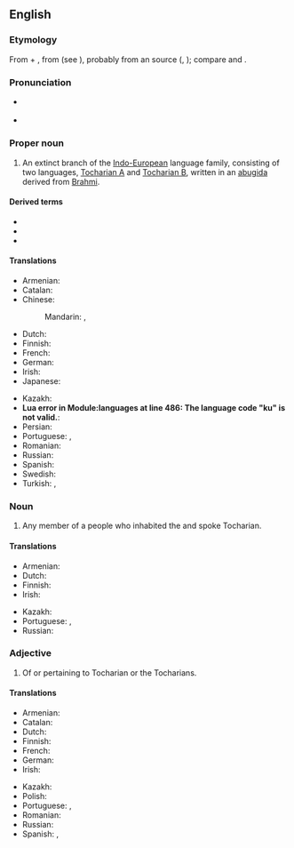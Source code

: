==English==
{{wikipedia|dab=Tocharian}}

===Etymology===
From {{bor|en|la|Tochari}} + {{affix|en|-ian}}, from {{der|en|grc|Τόχαροι|t=Kucheans}} (see {{m|grc|Τόχαρος}}), probably from an {{der|en|iir}} source ({{cog|peo|tr=tuxāri-}}, {{cog|kho|tr=ttahvāra}}); compare {{der|en|sa|तुखार}} and {{der|en|och|tr=tokʷar|月氏|t=Yuezhi}}.

===Pronunciation===
* {{a|RP}} {{IPA|en|/təuˈkɛəɹi.ən/|/təuˈkɑːɹi.ən/}}<!-- generated by [[Template:X2IPA]] -->
* {{a|GA|Mary-marry-merry}} {{IPA|en|/toʊˈkɛɹi.ən/|/toʊˈkɑɹi.ən/}}<!-- generated by [[Template:X2IPA]] -->

===Proper noun===
{{en-proper noun}}

# An extinct branch of the [[Indo-European]] language family, consisting of two languages, [[Tocharian A]] and [[Tocharian B]], written in an [[abugida]] derived from [[Brahmi]].

====Derived terms====
* {{l|en|Proto-Tocharian}}
* {{l|en|Tocharian A}}
* {{l|en|Tocharian B}}

====Translations====
{{trans-top|language}}
* Armenian: {{t+|hy|թոխարերեն}}
* Catalan: {{t|ca|tokhari|m}}
* Chinese:
*: Mandarin: {{t|cmn|吐火罗语}}, {{t|cmn|龟兹语}}
* Dutch: {{t|nl|tochaars}}
* Finnish: {{t+|fi|tokaari}}
* French: {{t+|fr|tokharien|m}}
* German: {{t|de|Tocharisch|n}}
* Irish: {{t|ga|Tocáiris|f}}
* Japanese: {{t|ja|トカラ語|tr=トカラご, tokara-go|sc=Jpan}}
{{trans-mid}}
* Kazakh: {{t|kk|тоқар тілі}}
* <strong class="error"><span class="scribunto-error" id="mw-scribunto-error-0">Lua error in Module:languages at line 486: The language code &quot;ku&quot; is not valid.</span></strong>: {{t|ku|<strong class="error"><span class="scribunto-error" id="mw-scribunto-error-1">Lua error in Module:languages at line 486: The language code &quot;ku&quot; is not valid.</span></strong>|f|alt=toxarî}}
* Persian: {{t|fa|تخاری|tr=Toxâri|sc=fa-Arab}}
* Portuguese: {{t|pt|tocariano|m}}, {{t|pt|tocário|m}}
* Romanian: {{t+|ro|toharică|f}}
* Russian: {{t+|ru|тохарский}}
* Spanish: {{t+|es|tocario|m}}
* Swedish: {{t+|sv|tokhariska|c}}
* Turkish: {{t|tr|Tohar dili}}, {{t+|tr|Toharca}}
{{trans-bottom}}

===Noun===
{{en-noun}}

# Any member of a people who inhabited the {{w|Tarim Basin}} and spoke Tocharian.

====Translations====
{{trans-top|person}}
* Armenian: {{t|hy|թոխար}}
* Dutch: {{t|nl|tochaar}}
* Finnish: {{t+|fi|tokaari}}
* Irish: {{t|ga|Tocárach|m}}
{{trans-mid}}
* Kazakh: {{t|kk|тоқар}}
* Portuguese: {{t|pt|tocariano|m}}, {{t|pt|tocário|m}}
* Russian: {{t|ru|тохарец|m|sc=Cyrl}}
{{trans-bottom}}

===Adjective===
{{en-adj|-}}

# Of or pertaining to Tocharian or the Tocharians.

====Translations====
{{trans-top|related to Tocharians}}
* Armenian: {{t|hy|թոխարական}}
* Catalan: {{t|ca|tokhari}}
* Dutch: {{t|nl|tochaars}}
* Finnish: {{t|fi|tokaarilainen}}
* French: {{t+|fr|tokharien|m}}
* German: {{t+|de|tocharisch}}
* Irish: {{t|ga|Tocárach}}
{{trans-mid}}
* Kazakh: {{t|kk|тоқар}}
* Polish: {{t+|pl|tocharski|m}}
* Portuguese: {{t|pt|tocariano|m}}, {{t|pt|tocário|m}}
* Romanian: {{t|ro|toharic}}
* Russian: {{t+|ru|тохарский}}
* Spanish: {{t+|es|tocario|m}}, {{t|es|tocaria|f}}
{{trans-bottom}}

{{C|en|Ethnonyms|Languages}}